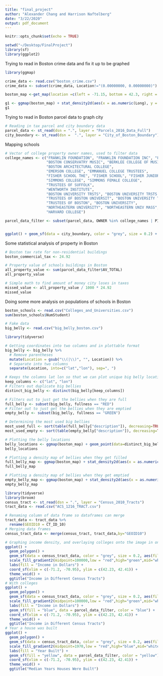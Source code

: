 ```yaml
---
title: "final_project"
author: "Alexander Chang and Harrison Naftelberg"
date: "3/22/2020"
output: pdf_document
---
```


```r
knitr::opts_chunk$set(echo = TRUE)
```

```r

setwd("~/Desktop/FinalProject")
library(sf)
library(ggplot2)

```

Trying to read in Boston crime data and fix it up to be graphed 
```r
library(ggmap)

crime_data <- read.csv("boston_crime.csv")
crime_data <- subset(crime_data, Location!="(0.00000000, 0.00000000)")

boston_map <-get_map(location =c(left = -71.15, bottom = 42.3, right = -70.985746, top = 42.4))

g1 <- ggmap(boston_map) + stat_density2d(aes(x = as.numeric(Long), y = as.numeric(Lat), fill = ..level.., alpha = 0.05),size = 0.01, bins = 20, data = crime_data, geom = "polygon") + scale_fill_viridis_c() + ggtitle("Where the Most Crimes Happen in Boston") + theme_void()
g1
```


Trying to read in Boston parcel data to graph city 
```r
# Reading in tax parcel and city boundary data
parcel_data <- st_read(dsn = ".", layer = "Parcels_2016_Data_Full")
city_boundary <- st_read(dsn =  ".", layer = "City_of_Boston_Boundary")

```

Mapping schools
```r
# Vector of college property owner names, used to filter data 
college_names <- c("FRANKLIN FOUNDATION", "FRANKLIN FOUNDATION INC", "FRANKLIN FOUNDATION THE", 
                   "BOSTON CONSERVATRY MUSIC", "BERKLEE COLLEGE OF MUSIC INC", "BERKLEE COLLEGE OF MUSIC", 
                   "BOSTON ARCHITECTURAL COLLEGE", 
                   "EMERSON COLLEGE", "EMMANUEL COLLEGE TRUSTEES", 
                   "FISHER SCHOOL THE", "FISHER SCHOOL", "FISHER JUNIOR COLLEGE", 
                   "SIMMONS COLLEGE", "SIMMONS FEMALE COLLEGE", 
                   "TRUSTEES OF SUFFOLK", 
                   "WENTWORTH INSTITUTE",
                   "BOSTON UNIVERSITY TRSTS", "BOSTON UNIVERSITY TRSTS OF", 
                   "TRUSTEES OF BOSTON UNIVERSIT", "BOSTON UNIVERSITY TRS OF",
                   "TRUSTEES OF BOSTON", "BOSTON UNIVERSITY",
                   "NORTHEASTERN UNIVERSITY", "NORTHEASTERN UNIV MASS",
                   "HARVARD COLLEGE")

parcel_data_filter <- subset(parcel_data, OWNER %in% college_names | PID %in% c(1303400000, 0202170000, 0202165000, 0401841000)) # Parcel IDS are for buildings owned by commonwealth of mass, for schools such as UMass, Bunker Hill CC


ggplot() + geom_sf(data = city_boundary, color = "grey", size = 0.2) + geom_sf(fill = "red", data = parcel_data_filter, color = "red") + theme_void() + ggtitle("Locations of Colleges in Boston")

```

Some statistical analysis of property in Boston
```r
# Boston tax rate for non-residential buildings
boston_commercial_tax <- 24.92

# Property value of schools buildings in Boston
all_property_value <- sum(parcel_data_filter$AV_TOTAL)
all_property_value

# Simple math to find amount of money city loses in taxes 
missed_value <- all_property_value / 1000 * 24.92
missed_value

```

Doing some more analysis on populations of schools in Boston
```r

boston_schools <- read.csv("Colleges_and_Universities.csv")
sum(boston_schools$NumStudent)

```


```r
# Fake data
big_belly <- read.csv("big_belly_boston.csv")

library(tidyverse)

# Getting coordinates into two columns and in plottable format
big_belly <- big_belly %>% 
  # Remove parentheses
  mutate(Location = gsub("\\(|\\)", "", Location)) %>% 
  # Separate into two columns
  separate(Location, into=c("lat","lon"), sep=", ") 

# Keeps the columns lat lon so that we can plot unique big belly locations
keep_columns <- c("lat", "lon")
# Filters out duplicate big bellies
distinct_big_belly <- distinct(big_belly[keep_columns])

# Filters out to just get the bellies when they are full
full_belly <- subset(big_belly, fullness == "RED")
# Filter out to just get the bellies when they are emptied
empty_belly <- subset(big_belly, fullness == "GREEN")

# Determining the most used big bellies
most_used_full <- sort(table(full_belly["description"]), decreasing=TRUE)[1:10]
most_used_empty <- sort(table(empty_belly["description"]), decreasing=TRUE)[1:10]

# Plotting the belly locations 
belly_locations <- ggmap(boston_map) + geom_point(data=distinct_big_belly, color="blue",size = .0001,aes(x=as.numeric(lon), y=as.numeric(lat))) + ggtitle("Locations of Big Belly Trash Cans") + theme_void()
belly_locations

# Plotting a density map of bellies when they get filled 
full_belly_map <- ggmap(boston_map) + stat_density2d(aes(x = as.numeric(lon), y = as.numeric(lat), fill = ..level.., alpha = 0.05),size = 0.01, bins = 20, data = full_belly, geom = "polygon") + scale_fill_viridis_c() + ggtitle("Where the Trash Cans Get Filled the Most") + theme_void()
full_belly_map

# Plotting a density map of bellies when they get emptied 
empty_belly_map <- ggmap(boston_map) + stat_density2d(aes(x = as.numeric(lon), y = as.numeric(lat), fill = ..level.., alpha = 0.05),size = 0.01, bins = 20, data = empty_belly, geom = "polygon") + scale_fill_viridis_c() + ggtitle("Where the Trash Cans Get Emptied the Most") + theme_void()
empty_belly_map
```

```r
library(tidyverse)
library(broom)
census_tract <- st_read(dsn = ".", layer = "Census_2010_Tracts")
tract_data <- read.csv("ACS_1216_TRACT.csv")

# Renaming column of data frame so dataframes can merge
tract_data <- tract_data %>% 
  rename(GEOID10 = CT_ID_10)
# Merging data frames
census_tract_data <- merge(census_tract, tract_data,by="GEOID10")

# Graphing income density, and overlaying colleges onto the image in one version
ggplot() + 
  geom_polygon() + 
  geom_sf(data = census_tract_data, color = "grey", size = 0.2, aes(fill=MedHouseIncome)) + 
  scale_fill_gradient2(midpoint=100000,low = "red",high="green",mid="white") +
  labs(fill = "Income in Dollars") + 
  coord_sf(xlim = c(-71.2, -70.95), ylim = c(42.23, 42.41)) +
  theme_void() +
  ggtitle("Income in Different Census Tracts")
# With colleges
ggplot() + 
  geom_polygon() + 
  geom_sf(data = census_tract_data, color = "grey", size = 0.2, aes(fill=MedHouseIncome)) + 
  scale_fill_gradient2(midpoint=100000,low = "red",high="green",mid="white") +
  labs(fill = "Income in Dollars") + 
  geom_sf(fill = "blue", data = parcel_data_filter, color = "blue") +
  coord_sf(xlim = c(-71.2, -70.95), ylim = c(42.23, 42.41)) +
  theme_void() +
  ggtitle("Income in Different Census Tracts")
# Year a house was built
ggplot() + 
  geom_polygon() + 
  geom_sf(data = census_tract_data, color = "grey", size = 0.2, aes(fill=MedYrBuiltRaw)) + 
  scale_fill_gradient2(midpoint=1970,low = "red",high="blue",mid="white") +
  labs(fill = "Year Built") + 
  geom_sf(fill = "yellow", data = parcel_data_filter, color = "yellow") +
  coord_sf(xlim = c(-71.2, -70.95), ylim = c(42.23, 42.41)) +
  theme_void() +
  ggtitle("Median Years Houses Were Built") 
```
